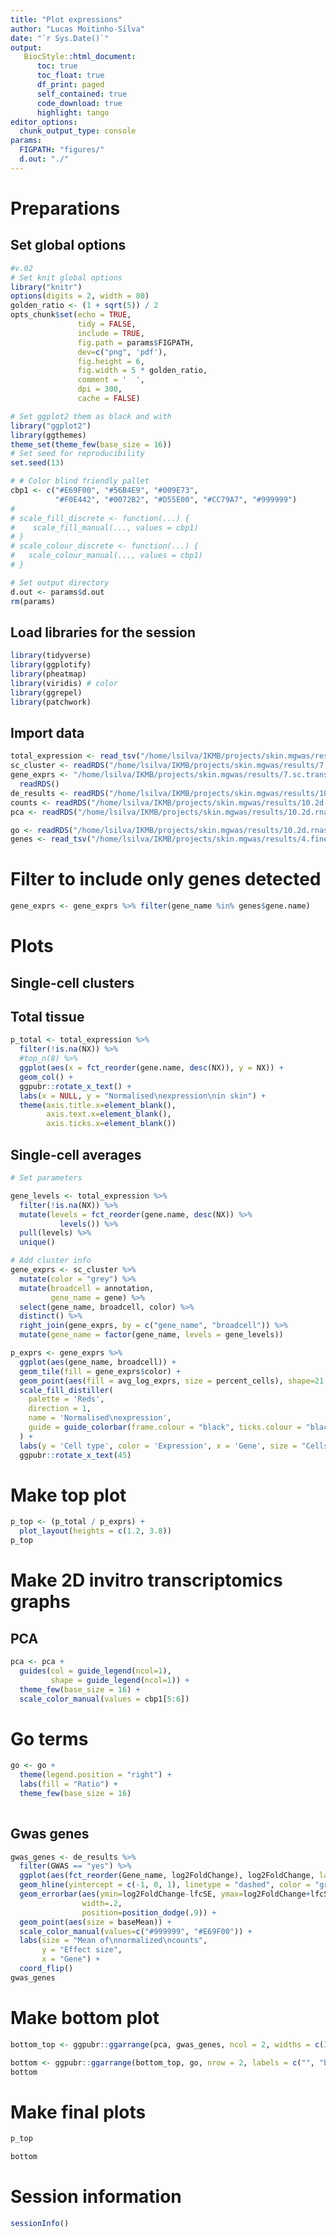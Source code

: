 ```yaml
---
title: "Plot expressions"
author: "Lucas Moitinho-Silva"
date: "`r Sys.Date()`"
output:
   BiocStyle::html_document:
      toc: true
      toc_float: true
      df_print: paged
      self_contained: true
      code_download: true
      highlight: tango
editor_options:
  chunk_output_type: console
params:
  FIGPATH: "figures/"
  d.out: "./"
---
```

# Preparations

## Set global options

```r
#v.02
# Set knit global options
library("knitr")
options(digits = 2, width = 80)
golden_ratio <- (1 + sqrt(5)) / 2
opts_chunk$set(echo = TRUE,
               tidy = FALSE,
               include = TRUE,
               fig.path = params$FIGPATH,
               dev=c("png", 'pdf'),
               fig.height = 6,
               fig.width = 5 * golden_ratio,
               comment = '  ',
               dpi = 300,
               cache = FALSE)

# Set ggplot2 them as black and with
library("ggplot2")
library(ggthemes)
theme_set(theme_few(base_size = 16))
# Set seed for reproducibility
set.seed(13)

# # Color blind friendly pallet
cbp1 <- c("#E69F00", "#56B4E9", "#009E73",
          "#F0E442", "#0072B2", "#D55E00", "#CC79A7", "#999999")
# 
# scale_fill_discrete <- function(...) {
#    scale_fill_manual(..., values = cbp1)
# }
# scale_colour_discrete <- function(...) {
#   scale_colour_manual(..., values = cbp1)
# }

# Set output directory
d.out <- params$d.out
rm(params)
```


## Load libraries for the session

```r
library(tidyverse)
library(ggplotify)
library(pheatmap)
library(viridis) # color
library(ggrepel)
library(patchwork)
```

## Import data
```r
total_expression <- read_tsv("/home/lsilva/IKMB/projects/skin.mgwas/results/4.fine.mapping/1.meta/1.microenv/2.annotate.data/combined/gene.annotation.tsv")
sc_cluster <- readRDS("/home/lsilva/IKMB/projects/skin.mgwas/results/7.sc.transcription/gene.clusters.annotation.rds")
gene_exprs <- "/home/lsilva/IKMB/projects/skin.mgwas/results/7.sc.transcription/gene_exprs.to.plot.rds" %>% 
  readRDS()
de_results <- readRDS("/home/lsilva/IKMB/projects/skin.mgwas/results/10.2d.rnaseq/3.overview/DE.results.rds")
counts <- readRDS("/home/lsilva/IKMB/projects/skin.mgwas/results/10.2d.rnaseq/3.overview/count.data.rds")
pca <- readRDS("/home/lsilva/IKMB/projects/skin.mgwas/results/10.2d.rnaseq/4.PCA/pca.plot.rds")

go <- readRDS("/home/lsilva/IKMB/projects/skin.mgwas/results/10.2d.rnaseq/5.Pathway.enrichment/plot.rds")
genes <- read_tsv("/home/lsilva/IKMB/projects/skin.mgwas/results/4.fine.mapping/1.meta/1.microenv/2.annotate.data/combined/gene.annotation.tsv")
```

# Filter to include only genes detected
```r
gene_exprs <- gene_exprs %>% filter(gene_name %in% genes$gene.name)
```


# Plots

## Single-cell clusters

## Total tissue

```r
p_total <- total_expression %>% 
  filter(!is.na(NX)) %>% 
  #top_n(8) %>% 
  ggplot(aes(x = fct_reorder(gene.name, desc(NX)), y = NX)) +
  geom_col() +
  ggpubr::rotate_x_text() +
  labs(x = NULL, y = "Normalised\nexpression\nin skin") +
  theme(axis.title.x=element_blank(),
        axis.text.x=element_blank(),
        axis.ticks.x=element_blank())
```

## Single-cell averages
```r
# Set parameters

gene_levels <- total_expression %>% 
  filter(!is.na(NX)) %>% 
  mutate(levels = fct_reorder(gene.name, desc(NX)) %>% 
           levels()) %>% 
  pull(levels) %>% 
  unique()

# Add cluster info
gene_exprs <- sc_cluster %>% 
  mutate(color = "grey") %>% 
  mutate(broadcell = annotation,
         gene_name = gene) %>% 
  select(gene_name, broadcell, color) %>% 
  distinct() %>% 
  right_join(gene_exprs, by = c("gene_name", "broadcell")) %>% 
  mutate(gene_name = factor(gene_name, levels = gene_levels))

p_exprs <- gene_exprs %>% 
  ggplot(aes(gene_name, broadcell)) +
  geom_tile(fill = gene_exprs$color) + 
  geom_point(aes(fill = avg_log_exprs, size = percent_cells), shape=21, color="black") +
  scale_fill_distiller(
    palette = 'Reds',
    direction = 1,
    name = 'Normalised\nexpression',
    guide = guide_colorbar(frame.colour = "black", ticks.colour = "black")
  ) +
  labs(y = 'Cell type', color = 'Expression', x = 'Gene', size = "Cells (%)") +
  ggpubr::rotate_x_text(45)
```

# Make top plot

```r
p_top <- (p_total / p_exprs) +
  plot_layout(heights = c(1.2, 3.8))
p_top
```

# Make 2D invitro transcriptomics graphs


## PCA

```r
pca <- pca +
  guides(col = guide_legend(ncol=1),
         shape = guide_legend(ncol=1)) +
  theme_few(base_size = 16) +
  scale_color_manual(values = cbp1[5:6])
```

# Go terms

```r
go <- go +
  theme(legend.position = "right") +
  labs(fill = "Ratio") +
  theme_few(base_size = 16)
  
```


## Gwas genes
```r
gwas_genes <- de_results %>% 
  filter(GWAS == "yes") %>%
  ggplot(aes(fct_reorder(Gene_name, log2FoldChange), log2FoldChange, label = Gene_name)) + 
  geom_hline(yintercept = c(-1, 0, 1), linetype = "dashed", color = "grey") +
  geom_errorbar(aes(ymin=log2FoldChange-lfcSE, ymax=log2FoldChange+lfcSE), 
                width=.2,
                position=position_dodge(.9)) +
  geom_point(aes(size = baseMean)) +
  scale_color_manual(values=c("#999999", "#E69F00")) +
  labs(size = "Mean of\nnormalized\ncounts",
       y = "Effect size",
       x = "Gene") +
  coord_flip()
gwas_genes
```


# Make bottom plot

```r

bottom_top <- ggpubr::ggarrange(pca, gwas_genes, ncol = 2, widths = c(3, 2), labels = c("a", "c"))

bottom <- ggpubr::ggarrange(bottom_top, go, nrow = 2, labels = c("", "b"))
bottom
```

# Make final plots

```r
p_top
```

```r
bottom
```




# Session information

```r
sessionInfo()
```
